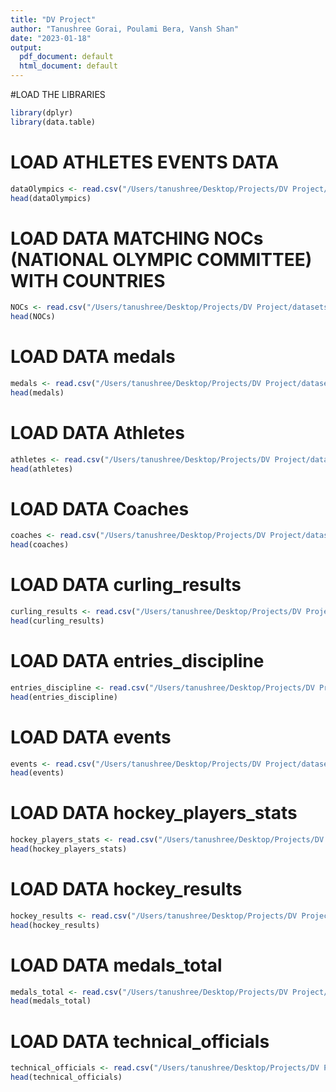 ```yaml
---
title: "DV Project"
author: "Tanushree Gorai, Poulami Bera, Vansh Shan"
date: "2023-01-18"
output:
  pdf_document: default
  html_document: default
---
```

#LOAD THE LIBRARIES
```r
library(dplyr)
library(data.table)
```

# LOAD ATHLETES EVENTS DATA
```r
dataOlympics <- read.csv("/Users/tanushree/Desktop/Projects/DV Project/datasets/athleteEvents.csv")
head(dataOlympics)
```


# LOAD DATA MATCHING NOCs (NATIONAL OLYMPIC COMMITTEE) WITH COUNTRIES
```r
NOCs <- read.csv("/Users/tanushree/Desktop/Projects/DV Project/datasets/nocRegions.csv")
head(NOCs)
```

# LOAD DATA medals
```r
medals <- read.csv("/Users/tanushree/Desktop/Projects/DV Project/datasets/medal_pop_gdp_data_statlearn.csv")
head(medals)
```

# LOAD DATA Athletes
```r
athletes <- read.csv("/Users/tanushree/Desktop/Projects/DV Project/datasets/athletes.csv")
head(athletes)
```

# LOAD DATA Coaches
```r
coaches <- read.csv("/Users/tanushree/Desktop/Projects/DV Project/datasets/coaches.csv")
head(coaches)
```

# LOAD DATA curling_results
```r
curling_results <- read.csv("/Users/tanushree/Desktop/Projects/DV Project/datasets/curling_results.csv")
head(curling_results)
```

# LOAD DATA entries_discipline
```r
entries_discipline <- read.csv("/Users/tanushree/Desktop/Projects/DV Project/datasets/entries_discipline.csv")
head(entries_discipline)
```

# LOAD DATA events
```r
events <- read.csv("/Users/tanushree/Desktop/Projects/DV Project/datasets/events.csv")
head(events)
```

# LOAD DATA hockey_players_stats
```r
hockey_players_stats <- read.csv("/Users/tanushree/Desktop/Projects/DV Project/datasets/hockey_players_stats.csv")
head(hockey_players_stats)
```

# LOAD DATA hockey_results
```r
hockey_results <- read.csv("/Users/tanushree/Desktop/Projects/DV Project/datasets/hockey_results.csv")
head(hockey_results)
```

# LOAD DATA medals_total
```r
medals_total <- read.csv("/Users/tanushree/Desktop/Projects/DV Project/datasets/medals_total.csv")
head(medals_total)
```


# LOAD DATA technical_officials
```r
technical_officials <- read.csv("/Users/tanushree/Desktop/Projects/DV Project/datasets/technical_officials.csv")
head(technical_officials)
```



